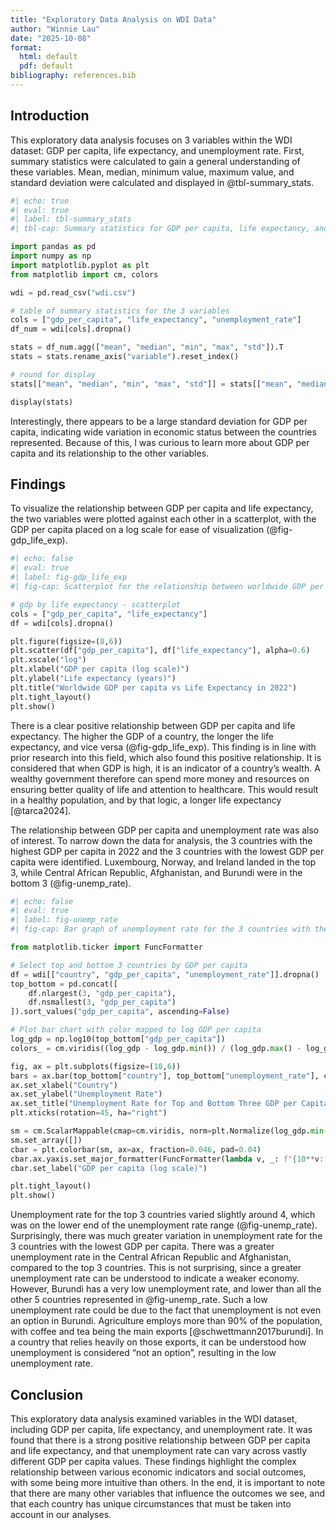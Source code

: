```yaml
---
title: "Exploratory Data Analysis on WDI Data"
author: "Winnie Lau"
date: "2025-10-08"
format:
  html: default
  pdf: default
bibliography: references.bib
---
```


## Introduction
This exploratory data analysis focuses on 3 variables within the WDI dataset: GDP per capita, life expectancy, and unemployment rate. First, summary statistics were calculated to gain a general understanding of these variables. Mean, median, minimum value, maximum value, and standard deviation were calculated and displayed in @tbl-summary_stats. 

```python
#| echo: true
#| eval: true
#| label: tbl-summary_stats
#| tbl-cap: Summary statistics for GDP per capita, life expectancy, and unemployment rate

import pandas as pd
import numpy as np
import matplotlib.pyplot as plt
from matplotlib import cm, colors

wdi = pd.read_csv("wdi.csv")

# table of summary statistics for the 3 variables
cols = ["gdp_per_capita", "life_expectancy", "unemployment_rate"]
df_num = wdi[cols].dropna()

stats = df_num.agg(["mean", "median", "min", "max", "std"]).T
stats = stats.rename_axis("variable").reset_index()

# round for display
stats[["mean", "median", "min", "max", "std"]] = stats[["mean", "median", "min", "max", "std"]].round(2)

display(stats)
```

Interestingly, there appears to be a large standard deviation for GDP per capita, indicating wide variation in economic status between the countries represented. Because of this, I was curious to learn more about GDP per capita and its relationship to the other variables.

## Findings
To visualize the relationship between GDP per capita and life expectancy, the two variables were plotted against each other in a scatterplot, with the GDP per capita placed on a log scale for ease of visualization (@fig-gdp_life_exp).

```python
#| echo: false
#| eval: true
#| label: fig-gdp_life_exp
#| fig-cap: Scatterplot for the relationship between worldwide GDP per capita and life expectancy in 2022

# gdp by life expectancy - scatterplot
cols = ["gdp_per_capita", "life_expectancy"]
df = wdi[cols].dropna()

plt.figure(figsize=(8,6))
plt.scatter(df["gdp_per_capita"], df["life_expectancy"], alpha=0.6)
plt.xscale("log")
plt.xlabel("GDP per capita (log scale)")
plt.ylabel("Life expectancy (years)")
plt.title("Worldwide GDP per capita vs Life Expectancy in 2022")
plt.tight_layout()
plt.show()

```

There is a clear positive relationship between GDP per capita and life expectancy. The higher the GDP of a country, the longer the life expectancy, and vice versa (@fig-gdp_life_exp). This finding is in line with prior research into this field, which also found this positive relationship. It is considered that when GDP is high, it is an indicator of a country's wealth. A wealthy government therefore can spend more money and resources on ensuring better quality of life and attention to healthcare. This would result in a healthy population, and by that logic, a longer life expectancy [@tarca2024].

The relationship between GDP per capita and unemployment rate was also of interest. To narrow down the data for analysis, the 3 countries with the highest GDP per capita in 2022 and the 3 countries with the lowest GDP per capita were identified. Luxembourg, Norway, and Ireland landed in the top 3, while Central African Republic, Afghanistan, and Burundi were in the bottom 3 (@fig-unemp_rate). 

```python
#| echo: false
#| eval: true
#| label: fig-unemp_rate
#| fig-cap: Bar graph of unemployment rate for the 3 countries with the highest GDP per capita and the 3 countries with the lowest GDP per capita

from matplotlib.ticker import FuncFormatter

# Select top and bottom 3 countries by GDP per capita
df = wdi[["country", "gdp_per_capita", "unemployment_rate"]].dropna()
top_bottom = pd.concat([
    df.nlargest(3, "gdp_per_capita"),
    df.nsmallest(3, "gdp_per_capita")
]).sort_values("gdp_per_capita", ascending=False)

# Plot bar chart with color mapped to log GDP per capita
log_gdp = np.log10(top_bottom["gdp_per_capita"])
colors_ = cm.viridis((log_gdp - log_gdp.min()) / (log_gdp.max() - log_gdp.min()))

fig, ax = plt.subplots(figsize=(10,6))
bars = ax.bar(top_bottom["country"], top_bottom["unemployment_rate"], color=colors_)
ax.set_xlabel("Country")
ax.set_ylabel("Unemployment Rate")
ax.set_title("Unemployment Rate for Top and Bottom Three GDP per Capita Countries")
plt.xticks(rotation=45, ha="right")

sm = cm.ScalarMappable(cmap=cm.viridis, norm=plt.Normalize(log_gdp.min(), log_gdp.max()))
sm.set_array([])
cbar = plt.colorbar(sm, ax=ax, fraction=0.046, pad=0.04)
cbar.ax.yaxis.set_major_formatter(FuncFormatter(lambda v, _: f"{10**v:.0f}"))
cbar.set_label("GDP per capita (log scale)")

plt.tight_layout()
plt.show()

```

Unemployment rate for the top 3 countries varied slightly around 4, which was on the lower end of the unemployment rate range (@fig-unemp_rate). Surprisingly, there was much greater variation in unemployment rate for the 3 countries with the lowest GDP per capita. There was a greater unemployment rate in the Central African Republic and Afghanistan, compared to the top 3 countries. This is not surprising, since a greater unemployment rate can be understood to indicate a weaker economy. However, Burundi has a very low unemployment rate, and lower than all the other 5 countries represented in @fig-unemp_rate. Such a low unemployment rate could be due to the fact that unemployment is not even an option in Burundi. Agriculture employs more than 90% of the population, with coffee and tea being the main exports [@schwettmann2017burundi]. In a country that relies heavily on those exports, it can be understood how unemployment is considered "not an option", resulting in the low unemployment rate.

## Conclusion
This exploratory data analysis examined variables in the WDI dataset, including GDP per capita, life expectancy, and unemployment rate. It was found that there is a strong positive relationship between GDP per capita and life expectancy, and that unemployment rate can vary across vastly different GDP per capita values. These findings highlight the complex relationship between various economic indicators and social outcomes, with some being more intuitive than others. In the end, it is important to note that there are many other variables that influence the outcomes we see, and that each country has unique circumstances that must be taken into account in our analyses.